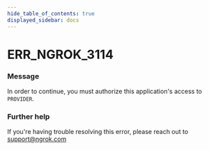 ```yaml
---
hide_table_of_contents: true
displayed_sidebar: docs
---
```



# ERR_NGROK_3114

### Message

In order to continue, you must authorize this application's access to `PROVIDER`.

### Further help

If you're having trouble resolving this error, please reach out to [support@ngrok.com](mailto:support@ngrok.com?subject=Help%20with%20ERR_NGROK_3114)

<ErrorDetails error="err_ngrok_3114" />
